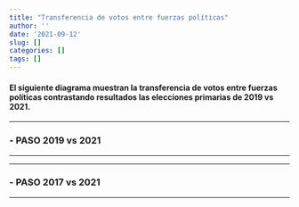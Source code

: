 ```yaml
---
title: "Transferencia de votos entre fuerzas políticas"
author: ''
date: '2021-09-12'
slug: []
categories: []
tags: []
---
```

<style type="text/css">
.main-container {
  max-width: 1080px;
  margin-left: auto;
  margin-right: auto;
}
</style>

#### El siguiente diagrama muestran la transferencia de votos entre fuerzas políticas contrastando resultados las elecciones primarias de **2019 vs 2021**.  

------------


### -  PASO 2019 vs 2021



```{=html }
<div class="flourish-embed flourish-sankey" data-src="visualisation/7254661" style="margin-left:50px;"><script src="https://public.flourish.studio/resources/embed.js"></script></div>
```



------------



-----------

### -   PASO 2017 vs 2021



```{=html }

```

-------------

